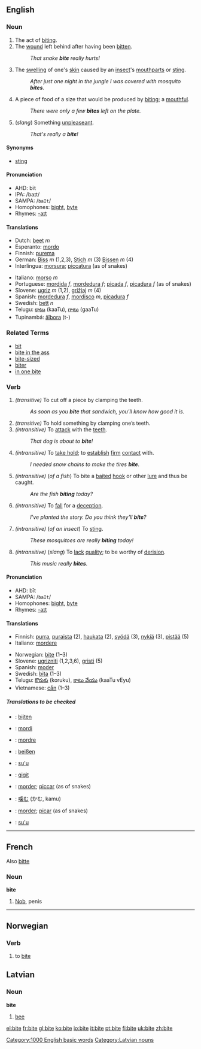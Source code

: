 ==English==

===Noun===
{{en-noun|bite|bites}}

#The act of [[bite#Verb|biting]].
#The [[wound]] left behind after having been [[bitten]].
#:''That snake '''bite''' really hurts!''
#The [[swelling]] of one's [[skin]] caused by an [[insect]]'s [[mouthpart]]s or [[sting]].
#:''After just one night in the jungle I was covered with mosquito '''bites'''.''
# A piece of food of a size that would be produced by [[bite#Verb|biting]]; a [[mouthful]].
#:''There were only a few '''bites''' left on the plate.''
#(''slang'') Something [[unpleaseant]].
#:''That's really a '''bite'''!''

====Synonyms====
*[[sting]]

====Pronunciation====
*AHD: bīt
*IPA: /baɪt/
*SAMPA: /<tt>baIt</tt>/
*Homophones: [[bight]], [[byte]]
*Rhymes: [[Rhymes:English:-aɪt|-aɪt]]

====Translations====
{{top}}
*Dutch: [[beet]] ''m''
*Esperanto: [[mordo]]
*Finnish: [[purema]]
*German: [[Biss]] ''m'' (1,2,3), [[Stich]] ''m'' (3) [[Bissen]] ''m'' (4)
*Interlingua: [[morsura]]; [[piccatura]] (as of snakes)
{{mid}}
*Italiano: [[morso]] ''m''
*Portuguese: [[mordida]] ''f'', [[mordedura]] ''f''; [[picada]] ''f'', [[picadura]] ''f'' (as of snakes)
*Slovene: [[ugriz]] ''m'' (1,2), [[grižjaj]] ''m'' (4)
*Spanish: [[mordedura]] ''f'', [[mordisco]] ''m'', [[picadura]] ''f''
*Swedish: [[bett]] ''n''
*Telugu: [[కాటు]] (kaaTu), [[గాటు]] (gaaTu)
*Tupinambá: [[ãîbora]] (t-)
{{bottom}}

===Related Terms===
*[[bit]]
*[[bite in the ass]]
*[[bite-sized]]
*[[biter]]
*[[in one bite]]

===Verb===
{{irregverb|'''to bite'''|'''[[bites]]'''|'''[[bit]]'''|'''[[bit]]<br>[[bitten]]'''|'''[[biting]]'''}}

#''(transitive)'' To cut off a piece by clamping the teeth.
#: ''As soon as you '''bite''' that sandwich, you'll know how good it is.''
#''(transitive)'' To hold something by clamping one’s teeth.
#''(intransitive)'' To [[attack]] with the [[teeth]].
#: ''That dog is about to '''bite'''!''
#''(intransitive)'' To [[take hold]]; to [[establish]] [[firm]] [[contact]] with.
#: ''I needed snow chains to make the tires '''bite'''.''
#''(intransitive)'' (''of a fish'') To bite a [[bait]]ed [[hook]] or other [[lure]] and thus be caught.
#: ''Are the fish '''biting''' today?''
#''(intransitive)'' To [[fall]] for a [[deception]].
#: ''I've planted the story.  Do you think they'll '''bite'''?''
#''(intransitive)'' (''of an insect'') To [[sting]].
#: ''These mosquitoes are really '''biting''' today!''
#''(intransitive)'' (''slang'') To [[lack]] [[quality]]; to be worthy of [[derision]].
#: ''This music really '''bites'''.''

====Pronunciation====
{{IPA|/baɪt/}}
*AHD: bīt
*SAMPA: /<tt>baIt</tt>/
*Homophones: [[bight]], [[byte]]
*Rhymes: [[Rhymes:English:-aɪt|-aɪt]]

====Translations====
{{top}}
*Finnish: [[purra]], [[puraista]] (2), [[haukata]] (2), [[syödä]] (3), [[nykiä]] (3), [[pistää]] (5)
*Italiano: [[mordere]]
{{mid}}
*Norwegian: [[#Norwegian|bite]] (1&ndash;3)
*Slovene: [[ugrizniti]] (1,2,3,6), [[gristi]] (5)
*Spanish: [[moder]]
*Swedish: [[bita]] (1&ndash;3)
*Telugu: [[కొరుకు]] (koruku), [[కాటు వేయు]] (kaaTu vEyu)
*Vietnamese: [[cắn]] (1&ndash;3)
{{bottom}}

=====Translations to be checked=====
{{checktrans}}
*{{ttbc|Dutch}}: [[bijten]]
*{{ttbc|Esperanto}}: [[mordi]]
*{{ttbc|French}}: [[mordre]]
*{{ttbc|German}}: [[beißen]]
*{{ttbc|Guaraní}}: [[su'u]]
*{{ttbc|Indonesian}}: [[gigit]]
*{{ttbc|Interlingua}}: [[morder]]; [[piccar]] (as of snakes)
*{{ttbc|Japanese}}: [[噛む]] (かむ, kamu)
*{{ttbc|Portuguese}}: [[morder]]; [[picar]] (as of snakes)
*{{ttbc|Tupinambá}}: [[su'u]]

----

==French==
Also [[bitte]]
===Noun===
'''bite'''

# {{frslang}} [[Nob]], penis[[Category:1000 English basic words]]

----

==Norwegian==
===Verb===
{{no-verb|'''bite'''|'''[[biter]]'''|'''[[bet]]'''<br>'''[[beit]]'''|'''[[bitt]]'''}}
#to [[#English|bite]]

==Latvian==
===Noun===
'''bite'''
#[[bee]]
[[Category:Latvian nouns]]

[[el:bite]]
[[fr:bite]]
[[gl:bite]]
[[ko:bite]]
[[io:bite]]
[[it:bite]]
[[pt:bite]]
[[fi:bite]]
[[uk:bite]]
[[zh:bite]]